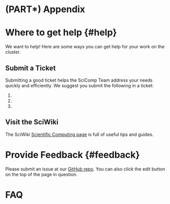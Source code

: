# (PART\*) Appendix {-}

# Where to get help {#help} {-}

We want to help! Here are some ways you can get help for your work on the cluster.

## Submit a Ticket {-}

Submitting a good ticket helps the SciComp Team address your needs quickly and efficiently. We suggest you submit the following in a ticket:

1.  
1.  
1.  

## Visit the SciWiki {-}

The SciWiki [Scientific Computing page](https://sciwiki.fredhutch.org/scicomputing/comp_index/) is full of useful tips and guides.

# Provide Feedback {#feedback} {-}

Please submit an issue at our [GitHub repo](https://github.com/fhdsl/FH_Cluster_Guide/issues/new). You can also click the edit button on the top of the page in question.

# FAQ {-}

